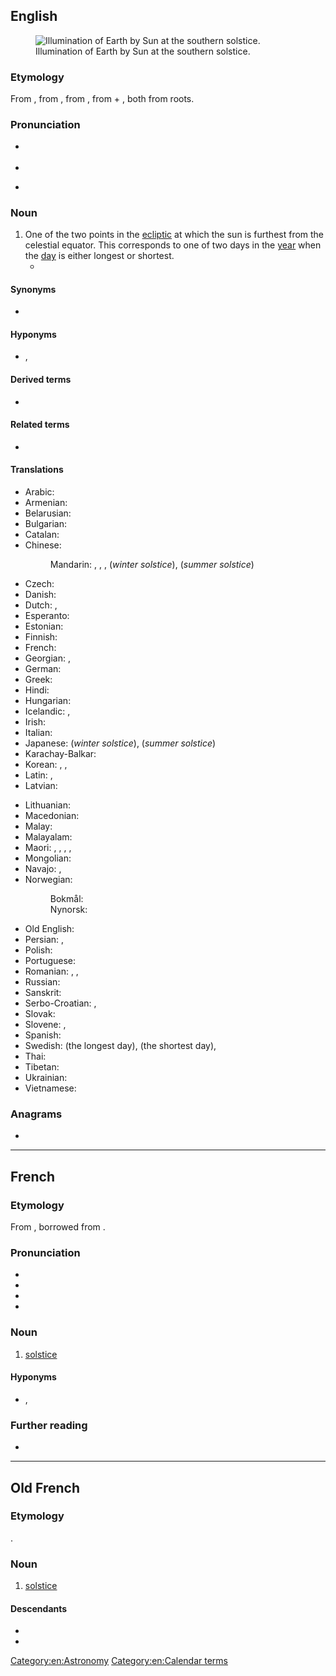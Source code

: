 ==English==
{{wikipedia}}
[[File:Earth-lighting-winter-solstice EN.png|thumb|Illumination of Earth by Sun at the southern solstice.]]

===Etymology===
From {{inh|en|enm|solstice}}, from {{der|en|fro|solstice}}, from {{der|en|la|sōlstitium}}, from {{m|la|sōl|t=sun}} + {{m|la|sistō|t=stand still|pos=verb}}, both from {{der|en|ine-pro|-}} roots.

===Pronunciation===
* {{a|RP}} {{IPA|en|/ˈsɒl.stɪs/|/ˈsəʊl.stɪs/}}
* {{audio|en|LL-Q1860 (eng)-Vealhurl-solstice.wav|Audio (UK)}}
* {{a|GA}} {{IPA|en|/ˈsɑl.stɪs/|/ˈsoʊl.stɪs/}}

===Noun===
{{en-noun}}

# One of the two points in the [[ecliptic]] at which the sun is furthest from the celestial equator. This corresponds to one of two days in the [[year]] when the [[day]] is either longest or shortest.
#* {{quote-book|en|year=2010|author=Capt Sp Meek|url=https://books.google.com/books?id=ZNrtnH9kvYYC&pg=PP8&dq=solstice&hl=en&sa=X&ved=0CD4Q6AEwBji0AWoVChMI6YaS8uWsxwIVkiqICh32vgDd#v=onepage&q=solstice&f=false|title=The Solar Magnet|passage=The point at which the sun is nearest to the south pole we call the winter '''solstice''', and the opposite point, the summer '''solstice'''.}}

====Synonyms====
* {{l|en|sunstead}}

====Hyponyms====
* {{l|en|summer solstice}}, {{l|en|winter solstice}}

====Derived terms====
* {{l|en|solstitial}}

====Related terms====
* {{l|en|equinox}}

====Translations====
{{trans-top|point where the earth stands at the extreme of its ellipsis around the sun}}
* Arabic: {{t|ar|اِنْقِلَاب شَمْسِيّ|m}}
* Armenian: {{t|hy|արևադարձ}}
* Belarusian: {{t|be|сонцастая́нне|n}}
* Bulgarian: {{t|bg|слънцестое́не|n|sc=Cyrl}}
* Catalan: {{t+|ca|solstici|m}}
* Chinese:
*: Mandarin: {{t+|cmn|至日|tr=zhìrì}}, {{t+|cmn|至點}}, {{t+|cmn|至点|tr=zhìdiǎn}}, {{t+|cmn|冬至|tr=dōngzhì}} (''winter solstice''), {{t+|cmn|夏至|tr=xiàzhì}} (''summer solstice'')
* Czech: {{t+|cs|slunovrat|m}}
* Danish: {{t+|da|solhverv|n}}
* Dutch: {{t+|nl|zonnewende|f}}, {{t+|nl|zonnestilstand|m}}
* Esperanto: {{t+|eo|solstico}}
* Estonian: {{t|et|pööripäev}}
* Finnish: {{t+|fi|päivänseisaus}}
* French: {{t+|fr|solstice|m}}
* Georgian: {{t|ka|ნაბუნიობა}}, {{t|ka|მზებუდობა}}
* German: {{t+|de|Sonnenwende|f}}
* Greek: {{t+|el|ηλιοστάσιο|n}}
* Hindi: {{t+|hi|अयनांत|m}}
* Hungarian: {{t+|hu|napforduló}}
* Icelandic: {{t+|is|sólstöður|f-p}}, {{t|is|sólhvörf|n-p}}
* Irish: {{t|ga|grianstad|m}}
* Italian: {{t+|it|solstizio|m}}
* Japanese: {{t+|ja|冬至|tr=とうじ, tōji}} (''winter solstice''), {{t+|ja|夏至|tr=げし, geshi}} (''summer solstice'')
* Karachay-Balkar: {{t|krc|къоргъазин|tr=qorğazin}}
* Korean: {{t+|ko|지점}}, {{t+|ko|동지}} {{qualifier|winter}}, {{t+|ko|하지}} {{qualifier|summer}}
* Latin: {{t|la|solstitium|n}}, {{t|la|brūma|f}} {{qualifier|winter}}
* Latvian: {{t|lv|saulgrieži|m-p}}
{{trans-mid}}
* Lithuanian: {{t|lt|saulėgrįža|f}}
* Macedonian: {{t|mk|сонцестој|m}}
* Malay: {{t|ms|solstis}}
* Malayalam: {{t+|ml|അയനം}}
* Maori: {{t|mi|takanga o te rā}}, {{t|mi|hikumutu}} {{qualifier|winter solstice}}, {{t|mi|Ihu o Takurua}} {{qualifier|winter}}, {{t|mi|Ihu o Hineraumati}} {{qualifier|summer}}, {{t|mi|te tuakaihautanga o Tamanuiterā}}
* Mongolian: {{t-needed|mn}}
* Navajo: {{t|nv|shá niighááh}}, {{t|nv|shá niiltłʼah}}
* Norwegian:
*: Bokmål: {{t|nb|solverv|n}}
*: Nynorsk: {{t|nn|solkverv|m}}
* Old English: {{t|ang|sunstede|m}}
* Persian: {{t+|fa|گشتن|tr=gaštan}}, {{t+|fa|انقلاب|tr=enγelāb}}
* Polish: {{t+|pl|przesilenie|n}}
* Portuguese: {{t+|pt|solstício|m}}
* Romanian: {{t+|ro|solstițiu|n}}, {{t|ro|solstițiul verii|n}}, {{t|ro|solstițiul iernii|n}}
* Russian: {{t+|ru|солнцестоя́ние|n}}
* Sanskrit: {{t+|sa|अयनान्त|m}}
* Serbo-Croatian: {{t+|sh|suncostaj|m}}, {{t|sh|су̏нцоста̄ј|m}}
* Slovak: {{t|sk|slnovrat|m}}
* Slovene: {{t|sl|sónčev obràt|m}}, {{t|sl|solstícij|m}}
* Spanish: {{t+|es|solsticio|m}}
* Swedish: {{t+|sv|sommarsolstånd}} (the longest day), {{t+|sv|vintersolstånd}} (the shortest day), {{t+|sv|solstånd|n}}
* Thai: {{t|th|มายัน|tr=mayan}}
* Tibetan: {{t|bo|ཉི་མ་ལོག་ཡག}}
* Ukrainian: {{t+|uk|сонцестоя́ння|n}}
* Vietnamese: {{t|vi|điểm chí}}
{{trans-bottom}}

===Anagrams===
* {{anagrams|en|a=ceilosst|isolects|scolites|solecist}}

[[Category:en:Astronomy]]
[[Category:en:Calendar terms]]

----

==French==
{{wikipedia|lang=fr}}

===Etymology===
From {{inh|fr|fro|solstice}}, borrowed from {{der|fr|la|solstitium}}.

===Pronunciation===
* {{fr-IPA}}
* {{audio|fr|LL-Q150 (fra)-LoquaxFR-solstice.wav|Audio}}
* {{audio|fr|LL-Q150 (fra)-DSwissK-solstice.wav|Audio (Switzerland)}}
* {{rhymes|fr|is}}

===Noun===
{{fr-noun|m}}

# {{lb|fr|astronomy}} [[solstice#English|solstice]]

====Hyponyms====
* {{l|fr|solstice d'été}}, {{l|fr|solstice d'hiver}}

===Further reading===
* {{R:TLFi}}

----

==Old French==

===Etymology===
{{lbor|fro|la|solstitium}}.

===Noun===
{{fro-noun|m}}

# {{lb|fro|astronomy}} [[solstice#English|solstice]]

====Descendants====
* {{desc|en|solstice}}
* {{desc|fr|solstice}}